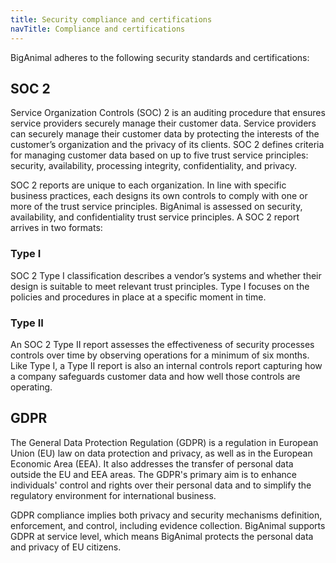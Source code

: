 ```yaml
---
title: Security compliance and certifications
navTitle: Compliance and certifications
---
```


BigAnimal adheres to the following security standards and certifications: 

## SOC 2 

Service Organization Controls (SOC) 2 is an auditing procedure that ensures service providers securely manage their customer data. Service providers can securely manage their customer data by protecting the interests of the customer’s organization and the privacy of its clients. SOC 2 defines criteria for managing customer data based on up to five trust service principles: security, availability, processing integrity, confidentiality, and privacy.  

SOC 2 reports are unique to each organization. In line with specific business practices, each designs its own controls to comply with one or more of the trust service principles. BigAnimal is assessed on security, availability, and confidentiality trust service principles. A SOC 2 report arrives in two formats:

### Type I 

SOC 2 Type I classification describes a vendor’s systems and whether their design is suitable to meet relevant trust principles. Type I focuses on the policies and procedures in place at a specific moment in time. 

### Type II

An SOC 2 Type II report assesses the effectiveness of security processes controls over time by observing operations for a minimum of six months. Like Type I, a Type II report is also an internal controls report capturing how a company safeguards customer data and how well those controls are operating.

## GDPR

The General Data Protection Regulation (GDPR) is a regulation in European Union (EU) law on data protection and privacy, as well as in the European Economic Area (EEA). It also addresses the transfer of personal data outside the EU and EEA areas. The GDPR's primary aim is to enhance individuals' control and rights over their personal data and to simplify the regulatory environment for international business.

GDPR compliance implies both privacy and security mechanisms definition, enforcement, and control, including evidence collection. 
BigAnimal supports GDPR at service level, which means BigAnimal protects the personal data and privacy of EU citizens.


